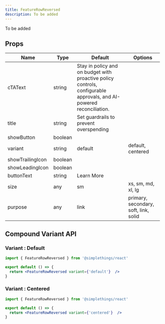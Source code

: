 ```yaml
---
title: FeatureRowReversed
description: To be added
---
```



To be added

## Props

| Name | Type | Default | Options |
| ---- | ---- | ------- | ------- |
| cTAText | string | Stay in policy and on budget with proactive policy controls, configurable approvals, and AI-powered reconciliation. |  |
| title | string | Set guardrails to prevent overspending |  |
| showButton | boolean |  |  |
| variant | string | default | default, centered |
| showTrailingIcon | boolean |  |  |
| showLeadingIcon | boolean |  |  |
| buttonText | string | Learn More |  |
| size | any | sm | xs, sm, md, xl, lg |
| purpose | any | link | primary, secondary, soft, link, solid |

## Compound Variant API

### Variant : Default

```jsx live
import { FeatureRowReversed } from '@simplethings/react'

export default () => {
  return <FeatureRowReversed variant={'default'}  />
}

```

### Variant : Centered

```jsx live
import { FeatureRowReversed } from '@simplethings/react'

export default () => {
  return <FeatureRowReversed variant={'centered'}  />
}

```
